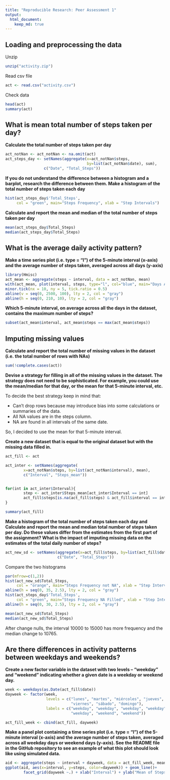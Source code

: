 ```yaml
---
title: "Reproducible Research: Peer Assessment 1"
output: 
  html_document:
    keep_md: true
---
```



## Loading and preprocessing the data

Unzip
```r
unzip("activity.zip")
```
Read csv file
```r
act <- read.csv("activity.csv")
```
Check data
```r
head(act)
summary(act)
```

## What is mean total number of steps taken per day?

**Calculate the total number of steps taken per day**

```r
act_notNan <- act_notNan <- na.omit(act)
act_steps_day <- setNames(aggregate(x=act_notNan$steps, 
                                    by=list(act_notNan$date), sum), 
                 c("Date", "Total_Steps"))

```

**If you do not understand the difference between a histogram and a barplot, 
research the difference between them. Make a histogram of the total number 
of steps taken each day**

```r
hist(act_steps_day$'Total_Steps', 
     col = "green", main="Steps Frequency", xlab = "Step Intervals")
```

**Calculate and report the mean and median of the total number of steps taken 
per day**

```r
mean(act_steps_day$Total_Steps)
median(act_steps_day$Total_Steps)
```

## What is the average daily activity pattern?

**Make a time series plot (i.e. type = "l") of the 5-minute interval (x-axis) 
and the average number of steps taken, averaged across all days (y-axis)**

```r
library(Hmisc)
act_mean <- aggregate(steps ~ interval, data = act_notNan, mean)
with(act_mean, plot(interval, steps, type="l", col="blue", main="Days Average"))
minor.tick(nx = 10, ny = 5, tick.ratio = 0.5)
abline(v = seq(0, 2500, 100), lty = 2, col = "gray")
abline(h = seq(0, 210, 10), lty = 2, col = "gray")
```

**Which 5-minute interval, on average across all the days in the dataset, contains 
the maximum number of steps?**

```r
subset(act_mean$interval, act_mean$steps == max(act_mean$steps))
```

## Imputing missing values

**Calculate and report the total number of missing values in the dataset (i.e. the 
total number of rows with NAs)**
```r
sum(!complete.cases(act))
```

**Devise a strategy for filling in all of the missing values in the dataset. 
The strategy does not need to be sophisticated. For example, you could use the 
mean/median for that day, or the mean for that 5-minute interval, etc.**

To decide the best strategy keep in mind that:

- Can't drop rows because may introduce bias into some calculations or summaries of the data.
- All NA values are in the steps column.
- NA are found in all intervals of the same date.

So, I decided to use the mean for that 5-minute interval.


**Create a new dataset that is equal to the original dataset but with the missing 
data filled in.**

```r
act_fill <- act

act_inter <- setNames(aggregate(
        x=act_notNan$steps, by=list(act_notNan$interval), mean), 
        c("Interval", "Steps_mean"))


for(int in act_inter$Interval){
        step <- act_inter$Steps_mean[act_inter$Interval == int]
        act_fill$steps[is.na(act_fill$steps) & act_fill$interval == int] <- step
}

summary(act_fill)
```

**Make a histogram of the total number of steps taken each day and Calculate and 
report the mean and median total number of steps taken per day. Do these values differ from the estimates from the first part of the assignment? What is the impact of imputing missing data on the estimates of the total daily number of steps?**

```r
act_new_sd <- setNames(aggregate(x=act_fill$steps, by=list(act_fill$date), sum),
                       c("Date", "Total_Steps"))
```
Compare the two histograms
```r
par(mfrow=c(1,2))
hist(act_new_sd$Total_Steps,
     col = "orange", main="Steps Frequency not NA", xlab = "Step Intervals")
abline(h = seq(0, 35, 2.5), lty = 2, col = "gray")
hist(act_steps_day$'Total_Steps', 
     col = "green", main="Steps Frequency NA Filled", xlab = "Step Intervals")
abline(h = seq(0, 30, 2.5), lty = 2, col = "gray")
```
```r
mean(act_new_sd$Total_Steps)
median(act_new_sd$Total_Steps)
```

After change nulls, the interval 10000 to 15000 has more frequency and the median
change to 10765.

## Are there differences in activity patterns between weekdays and weekends?

**Create a new factor variable in the dataset with two levels – “weekday” and 
“weekend” indicating whether a given date is a weekday or weekend day.**

```r
week <- weekdays(as.Date(act_fill$date))
dayweek <- factor(week, 
                  levels = c("lunes", "martes", "miércoles", "jueves", 
                             "viernes", "sábado", "domingo"), 
                  labels = c("weekday", "weekday", "weekday", "weekday", 
                             "weekday", "weekend", "weekend"))

act_fill_week <- cbind(act_fill, dayweek)
```

**Make a panel plot containing a time series plot (i.e. type = "l") of the 
5-minute interval (x-axis) and the average number of steps taken, averaged 
across all weekday days or weekend days (y-axis). See the README file in the 
GitHub repository to see an example of what this plot should look like using
simulated data.**

```r
aid <- aggregate(steps ~ interval + dayweek, data = act_fill_week, mean)
ggplot(aid, aes(x=interval, y=steps, color=dayweek)) + geom_line()+
        facet_grid(dayweek ~.) + xlab("Interval") + ylab("Mean of Steps")
```





